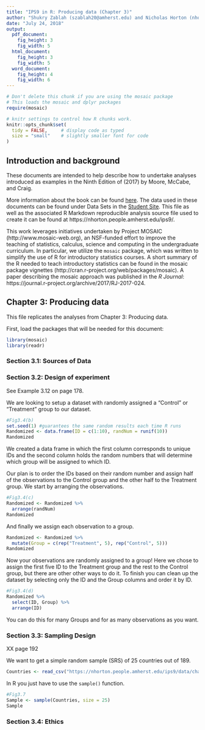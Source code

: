 ```yaml
---
title: "IPS9 in R: Producing data (Chapter 3)"
author: "Shukry Zablah (szablah20@amherst.edu) and Nicholas Horton (nhorton@amherst.edu)"
date: "July 24, 2018"
output: 
  pdf_document:
    fig_height: 3
    fig_width: 5
  html_document:
    fig_height: 3
    fig_width: 5
  word_document:
    fig_height: 4
    fig_width: 6
---
```



```r
# Don't delete this chunk if you are using the mosaic package
# This loads the mosaic and dplyr packages
require(mosaic)
```

```r
# knitr settings to control how R chunks work.
knitr::opts_chunk$set(
  tidy = FALSE,     # display code as typed
  size = "small"    # slightly smaller font for code
)
```

## Introduction and background 

These documents are intended to help describe how to undertake analyses introduced 
as examples in the Ninth Edition of \emph{Introduction to the Practice of Statistics} (2017) by Moore, McCabe, and Craig.

More information about the book can be found [here](https://macmillanlearning.com/Catalog/product/introductiontothepracticeofstatistics-ninthedition-moore).
The data used in these documents can be found under Data Sets in the [Student Site](https://www.macmillanlearning.com/catalog/studentresources/ips9e?_ga=2.29224888.526668012.1531487989-1209447309.1529940008#). This
file as well as the associated R Markdown reproducible analysis source file used to create it can be found at https://nhorton.people.amherst.edu/ips9/.

This work leverages initiatives undertaken by Project MOSAIC (http://www.mosaic-web.org), an NSF-funded effort to improve the teaching of statistics, calculus, science and computing in the undergraduate curriculum. In particular, we utilize the `mosaic` package, which was written to simplify the use of R for introductory statistics courses. A short summary of the R needed to teach introductory statistics can be found in the mosaic package vignettes (http://cran.r-project.org/web/packages/mosaic).  A paper describing the mosaic approach was published in the *R Journal*: https://journal.r-project.org/archive/2017/RJ-2017-024.
  
## Chapter 3: Producing data
This file replicates the analyses from Chapter 3: Producing data.

First, load the packages that will be needed for this document: 
```r
library(mosaic)
library(readr)
```

### Section 3.1: Sources of Data 
### Section 3.2: Design of experiment

See Example 3.12 on page 178.

We are looking to setup a dataset with randomly assigned a "Control" or "Treatment" group to our dataset.

```r
#Fig3.4(b)
set.seed(1) #guarantees the same random results each time R runs
Randomized <- data.frame(ID = c(1:10), randNum = runif(10)) 
Randomized
```

We created a data frame in which the first column corresponds to unique IDs and the second column holds the random numbers that will determine which group will be assigned to which ID.

Our plan is to order the IDs based on their random number and assign half of the observations to the Control group and the other half to the Treatment group. We start by arranging the observations. 

```r
#Fig3.4(c)
Randomized <- Randomized %>%
  arrange(randNum)
Randomized
```

And finally we assign each observation to a group. 

```r
Randomized <- Randomized %>% 
  mutate(Group = c(rep("Treatment", 5), rep("Control", 5))) 
Randomized
```

Now your observations are randomly assigned to a group! Here we chose to assign the first five ID to the Treatment group and the rest to the Control group, but there are other other ways to do it. To finish you can clean up the dataset by selecting only the ID and the Group columns and order it by ID.

```r
#Fig3.4(d)  
Randomized %>% 
  select(ID, Group) %>% 
  arrange(ID)
```

You can do this for many Groups and for as many observations as you want. 

### Section 3.3: Sampling Design

XX page 192

We want to get a simple random sample (SRS) of 25 countries out of 189.

```r
Countries <- read_csv("https://nhorton.people.amherst.edu/ips9/data/chapter03/EG03-23TTS.csv")
```

In R you just have to use the `sample()` function.

```r
#Fig3.7
Sample <- sample(Countries, size = 25)
Sample
```


### Section 3.4: Ethics
